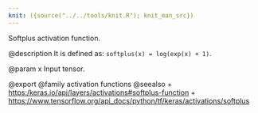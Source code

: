 ```yaml
---
knit: ({source("../../tools/knit.R"); knit_man_src})
---
```

Softplus activation function.

@description
It is defined as: `softplus(x) = log(exp(x) + 1)`.

@param x Input tensor.

@export
@family activation functions
@seealso
+ <https:/keras.io/api/layers/activations#softplus-function>
+ <https://www.tensorflow.org/api_docs/python/tf/keras/activations/softplus>
